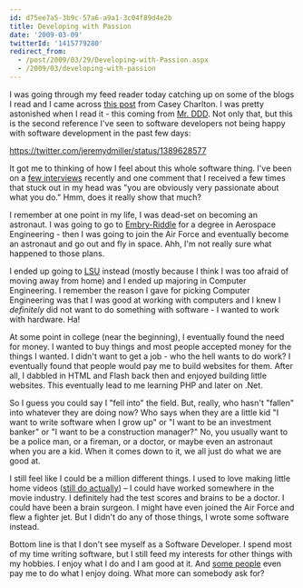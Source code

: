 ```yaml
---
id: d75ee7a5-3b9c-57a6-a9a1-3c04f89d4e2b
title: Developing with Passion
date: '2009-03-09'
twitterId: '1415779280'
redirect_from:
  - /post/2009/03/29/Developing-with-Passion.aspx
  - /2009/03/developing-with-passion
---
```


I was going through my feed reader today catching up on some of the blogs I read and I came across [this post](http://devlicio.us/blogs/casey/archive/2009/03/29/job-satisfaction-and-making-the-world-a-better-place.aspx) from Casey Charlton. I was pretty astonished when I read it - this coming from [Mr. DDD](http://dddstepbystep.com/). Not only that, but this is the second reference I've seen to software developers not being happy with software development in the past few days:

https://twitter.com/jeremydmiller/status/1389628577

It got me to thinking of how I feel about this whole software thing. I've been on a [few interviews](/its-tough-times-out-there) recently and one comment that I received a few times that stuck out in my head was "you are obviously very passionate about what you do." Hmm, does it really show that much? <i class="fa fa-smile-o"></i>

I remember at one point in my life, I was dead-set on becoming an astronaut. I was going to go to [Embry-Riddle](http://www.erau.edu/) for a degree in Aerospace Engineering - then I was going to join the Air Force and eventually become an astronaut and go out and fly in space. Ahh, I'm not really sure what happened to those plans.

I ended up going to [LSU](http://www.lsu.edu/) instead (mostly because I think I was too afraid of moving away from home) and I ended up majoring in Computer Engineering. I remember the reason I gave for picking Computer Engineering was that I was good at working with computers and I knew I _definitely_ did not want to do something with software - I wanted to work with hardware. Ha!

At some point in college (near the beginning), I eventually found the need for money. I wanted to buy things and most people accepted money for the things I wanted. I didn't want to get a job - who the hell wants to do work? I eventually found that people would pay me to build websites for them. After all, I dabbled in HTML and Flash back then and enjoyed building little websites. This eventually lead to me learning PHP and later on .Net.

So I guess you could say I "fell into" the field. But, really, who hasn't "fallen" into whatever they are doing now? Who says when they are a little kid "I want to write software when I grow up" or "I want to be an investment banker" or "I want to be a construction manager?" No, you usually want to be a police man, or a fireman, or a doctor, or maybe even an astronaut when you are a kid. When it comes down to it, we all just do what we are good at.

I still feel like I could be a million different things. I used to love making little home videos ([still do actually](http://vimeo.com/user675031)) &ndash; I could have worked somewhere in the movie industry. I definitely had the test scores and brains to be a doctor. I could have been a brain surgeon. I might have even joined the Air Force and flew a fighter jet. But I didn't do any of those things, I wrote some software instead.

Bottom line is that I don't see myself as a Software Developer. I spend most of my time writing software, but I still feed my interests for other things with my hobbies. I enjoy what I do and I am good at it. And [some people](http://www.archoninfosys.com/) even pay me to do what I enjoy doing. What more can somebody ask for?